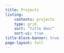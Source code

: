 ```yaml
---
title: Projects
listing:
    contents: projects
    type: grid
    sort: "title desc"
    sort-ui: true
title-block-banner: true
page-layout: full
---
```



